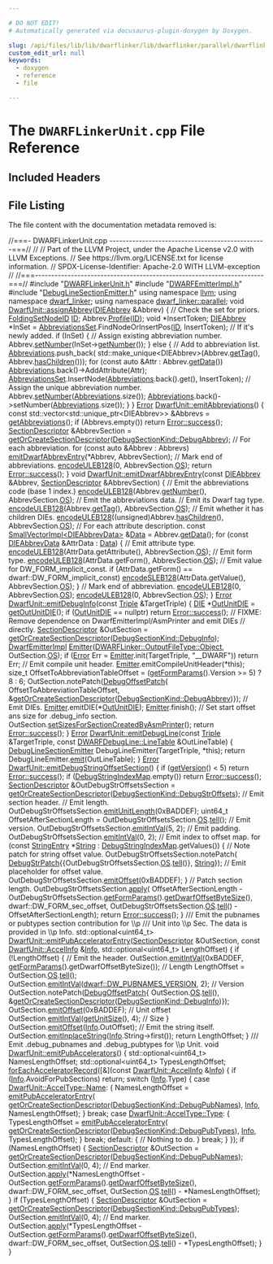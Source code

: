 ```yaml
---

# DO NOT EDIT!
# Automatically generated via docusaurus-plugin-doxygen by Doxygen.

slug: /api/files/lib/lib/dwarflinker/lib/dwarflinker/parallel/dwarflinkerunit-cpp
custom_edit_url: null
keywords:
  - doxygen
  - reference
  - file

---
```





# The `DWARFLinkerUnit.cpp` File Reference

<DoxygenPage pluginConfig={pluginConfig}>



## Included Headers

<IncludesList>
<IncludesListItem
  filePath="DWARFLinkerUnit.h"
  permalink="/docs/api/files/lib/lib/dwarflinker/lib/dwarflinker/parallel/dwarflinkerunit-h"
  isLocal="true" />
<IncludesListItem
  filePath="DWARFEmitterImpl.h"
  permalink="/docs/api/files/lib/lib/dwarflinker/lib/dwarflinker/parallel/dwarfemitterimpl-h"
  isLocal="true" />
<IncludesListItem
  filePath="DebugLineSectionEmitter.h"
  permalink="/docs/api/files/lib/lib/dwarflinker/lib/dwarflinker/parallel/debuglinesectionemitter-h"
  isLocal="true" />
</IncludesList>


## File Listing

The file content with the documentation metadata removed is:

<ProgramListing>

<Link id="l00001" /><CodeLine lineNumber="1"><span class="doxyHighlightComment">//===- DWARFLinkerUnit.cpp ------------------------------------------------===//</span></CodeLine>
<Link id="l00002" /><CodeLine lineNumber="2"><span class="doxyHighlightComment">//</span></CodeLine>
<Link id="l00003" /><CodeLine lineNumber="3"><span class="doxyHighlightComment">// Part of the LLVM Project, under the Apache License v2.0 with LLVM Exceptions.</span></CodeLine>
<Link id="l00004" /><CodeLine lineNumber="4"><span class="doxyHighlightComment">// See https://llvm.org/LICENSE.txt for license information.</span></CodeLine>
<Link id="l00005" /><CodeLine lineNumber="5"><span class="doxyHighlightComment">// SPDX-License-Identifier: Apache-2.0 WITH LLVM-exception</span></CodeLine>
<Link id="l00006" /><CodeLine lineNumber="6"><span class="doxyHighlightComment">//</span></CodeLine>
<Link id="l00007" /><CodeLine lineNumber="7"><span class="doxyHighlightComment">//===----------------------------------------------------------------------===//</span></CodeLine>
<Link id="l00008" /><CodeLine lineNumber="8"></CodeLine>
<Link id="l00009" /><CodeLine lineNumber="9"><span class="doxyHighlightPreprocessor">#include &quot;<a href="/docs/api/files/lib/lib/dwarflinker/lib/dwarflinker/parallel/dwarflinkerunit-h">DWARFLinkerUnit.h</a>&quot;</span></CodeLine>
<Link id="l00010" /><CodeLine lineNumber="10"><span class="doxyHighlightPreprocessor">#include &quot;<a href="/docs/api/files/lib/lib/dwarflinker/lib/dwarflinker/parallel/dwarfemitterimpl-h">DWARFEmitterImpl.h</a>&quot;</span></CodeLine>
<Link id="l00011" /><CodeLine lineNumber="11"><span class="doxyHighlightPreprocessor">#include &quot;<a href="/docs/api/files/lib/lib/dwarflinker/lib/dwarflinker/parallel/debuglinesectionemitter-h">DebugLineSectionEmitter.h</a>&quot;</span></CodeLine>
<Link id="l00012" /><CodeLine lineNumber="12"></CodeLine>
<Link id="l00013" /><CodeLine lineNumber="13"><span class="doxyHighlightKeyword">using namespace </span><span class="doxyHighlight"><a href="/docs/api/namespaces/llvm">llvm</a>;</span></CodeLine>
<Link id="l00014" /><CodeLine lineNumber="14"><span class="doxyHighlightKeyword">using namespace </span><span class="doxyHighlight"><a href="/docs/api/namespaces/llvm/dwarf-linker">dwarf&#95;linker</a>;</span></CodeLine>
<Link id="l00015" /><CodeLine lineNumber="15"><span class="doxyHighlightKeyword">using namespace </span><span class="doxyHighlight"><a href="/docs/api/namespaces/llvm/dwarf-linker/parallel">dwarf&#95;linker::parallel</a>;</span></CodeLine>
<Link id="l00016" /><CodeLine lineNumber="16"></CodeLine>
<Link id="l00017" /><CodeLine lineNumber="17" lineLink="/docs/api/classes/llvm/dwarf-linker/parallel/dwarfunit/#a6c259a02c5568d23015e29643620acb3"><span class="doxyHighlightKeywordType">void</span><span class="doxyHighlight"> <a href="/docs/api/classes/llvm/dwarf-linker/parallel/dwarfunit/#a6c259a02c5568d23015e29643620acb3">DwarfUnit::assignAbbrev</a>(<a href="/docs/api/classes/llvm/dieabbrev">DIEAbbrev</a> &amp;Abbrev) &#123;</span></CodeLine>
<Link id="l00018" /><CodeLine lineNumber="18"><span class="doxyHighlight">  </span><span class="doxyHighlightComment">// Check the set for priors.</span></CodeLine>
<Link id="l00019" /><CodeLine lineNumber="19"><span class="doxyHighlight">  <a href="/docs/api/classes/llvm/foldingsetnodeid">FoldingSetNodeID</a> <a href="/docs/api/classes/llvm/dwarf-linker/parallel/dwarfunit/#ab4bc76d8c13939bdfdaf0b96aa1d4f82">ID</a>;</span></CodeLine>
<Link id="l00020" /><CodeLine lineNumber="20"><span class="doxyHighlight">  Abbrev.<a href="/docs/api/classes/llvm/dieabbrev/#af069b02ba0f553e53d79932413de7375">Profile</a>(<a href="/docs/api/classes/llvm/dwarf-linker/parallel/dwarfunit/#ab4bc76d8c13939bdfdaf0b96aa1d4f82">ID</a>);</span></CodeLine>
<Link id="l00021" /><CodeLine lineNumber="21"><span class="doxyHighlight">  </span><span class="doxyHighlightKeywordType">void</span><span class="doxyHighlight"> &#42;InsertToken;</span></CodeLine>
<Link id="l00022" /><CodeLine lineNumber="22"></CodeLine>
<Link id="l00023" /><CodeLine lineNumber="23"><span class="doxyHighlight">  <a href="/docs/api/classes/llvm/dieabbrev">DIEAbbrev</a> &#42;InSet = <a href="/docs/api/classes/llvm/dwarf-linker/parallel/dwarfunit/#aed631a14c4d5d968368454041e3d9413">AbbreviationsSet</a>.FindNodeOrInsertPos(<a href="/docs/api/classes/llvm/dwarf-linker/parallel/dwarfunit/#ab4bc76d8c13939bdfdaf0b96aa1d4f82">ID</a>, InsertToken);</span></CodeLine>
<Link id="l00024" /><CodeLine lineNumber="24"><span class="doxyHighlight">  </span><span class="doxyHighlightComment">// If it&#39;s newly added.</span></CodeLine>
<Link id="l00025" /><CodeLine lineNumber="25"><span class="doxyHighlight">  </span><span class="doxyHighlightKeywordFlow">if</span><span class="doxyHighlight"> (InSet) &#123;</span></CodeLine>
<Link id="l00026" /><CodeLine lineNumber="26"><span class="doxyHighlight">    </span><span class="doxyHighlightComment">// Assign existing abbreviation number.</span></CodeLine>
<Link id="l00027" /><CodeLine lineNumber="27"><span class="doxyHighlight">    Abbrev.<a href="/docs/api/classes/llvm/dieabbrev/#ac8ed225191cf81190ec6ffd5325594b5">setNumber</a>(InSet-&gt;<a href="/docs/api/classes/llvm/dieabbrev/#a2618aa0a10d4d37dfa2ac6b501f3d5a6">getNumber</a>());</span></CodeLine>
<Link id="l00028" /><CodeLine lineNumber="28"><span class="doxyHighlight">  &#125; </span><span class="doxyHighlightKeywordFlow">else</span><span class="doxyHighlight"> &#123;</span></CodeLine>
<Link id="l00029" /><CodeLine lineNumber="29"><span class="doxyHighlight">    </span><span class="doxyHighlightComment">// Add to abbreviation list.</span></CodeLine>
<Link id="l00030" /><CodeLine lineNumber="30"><span class="doxyHighlight">    <a href="/docs/api/classes/llvm/dwarf-linker/parallel/dwarfunit/#a4d32c9fbda345136f12dfba14237d2fc">Abbreviations</a>.push&#95;back(</span></CodeLine>
<Link id="l00031" /><CodeLine lineNumber="31"><span class="doxyHighlight">        std::make&#95;unique&lt;DIEAbbrev&gt;(Abbrev.<a href="/docs/api/classes/llvm/dieabbrev/#ac848b9d4f06bdebb6afcb5a2d98a4099">getTag</a>(), Abbrev.<a href="/docs/api/classes/llvm/dieabbrev/#af44687d5face91653e5e63e9343b8d7b">hasChildren</a>()));</span></CodeLine>
<Link id="l00032" /><CodeLine lineNumber="32"><span class="doxyHighlight">    </span><span class="doxyHighlightKeywordFlow">for</span><span class="doxyHighlight"> (</span><span class="doxyHighlightKeyword">const</span><span class="doxyHighlight"> </span><span class="doxyHighlightKeyword">auto</span><span class="doxyHighlight"> &amp;Attr : Abbrev.<a href="/docs/api/classes/llvm/dieabbrev/#a980e1da01a830de10ab45bbd1c1c4d1c">getData</a>())</span></CodeLine>
<Link id="l00033" /><CodeLine lineNumber="33"><span class="doxyHighlight">      <a href="/docs/api/classes/llvm/dwarf-linker/parallel/dwarfunit/#a4d32c9fbda345136f12dfba14237d2fc">Abbreviations</a>.back()-&gt;AddAttribute(Attr);</span></CodeLine>
<Link id="l00034" /><CodeLine lineNumber="34"><span class="doxyHighlight">    <a href="/docs/api/classes/llvm/dwarf-linker/parallel/dwarfunit/#aed631a14c4d5d968368454041e3d9413">AbbreviationsSet</a>.InsertNode(<a href="/docs/api/classes/llvm/dwarf-linker/parallel/dwarfunit/#a4d32c9fbda345136f12dfba14237d2fc">Abbreviations</a>.back().get(), InsertToken);</span></CodeLine>
<Link id="l00035" /><CodeLine lineNumber="35"><span class="doxyHighlight">    </span><span class="doxyHighlightComment">// Assign the unique abbreviation number.</span></CodeLine>
<Link id="l00036" /><CodeLine lineNumber="36"><span class="doxyHighlight">    Abbrev.<a href="/docs/api/classes/llvm/dieabbrev/#ac8ed225191cf81190ec6ffd5325594b5">setNumber</a>(<a href="/docs/api/classes/llvm/dwarf-linker/parallel/dwarfunit/#a4d32c9fbda345136f12dfba14237d2fc">Abbreviations</a>.size());</span></CodeLine>
<Link id="l00037" /><CodeLine lineNumber="37"><span class="doxyHighlight">    <a href="/docs/api/classes/llvm/dwarf-linker/parallel/dwarfunit/#a4d32c9fbda345136f12dfba14237d2fc">Abbreviations</a>.back()-&gt;setNumber(<a href="/docs/api/classes/llvm/dwarf-linker/parallel/dwarfunit/#a4d32c9fbda345136f12dfba14237d2fc">Abbreviations</a>.size());</span></CodeLine>
<Link id="l00038" /><CodeLine lineNumber="38"><span class="doxyHighlight">  &#125;</span></CodeLine>
<Link id="l00039" /><CodeLine lineNumber="39"><span class="doxyHighlight">&#125;</span></CodeLine>
<Link id="l00040" /><CodeLine lineNumber="40"></CodeLine>
<Link id="l00041" /><CodeLine lineNumber="41" lineLink="/docs/api/groups/methods/#ga9b4dbcbc740191455c092e2edd8afa51"><span class="doxyHighlight"><a href="/docs/api/classes/llvm/error">Error</a> <a href="/docs/api/groups/methods/#ga9b4dbcbc740191455c092e2edd8afa51">DwarfUnit::emitAbbreviations</a>() &#123;</span></CodeLine>
<Link id="l00042" /><CodeLine lineNumber="42"><span class="doxyHighlight">  </span><span class="doxyHighlightKeyword">const</span><span class="doxyHighlight"> std::vector&lt;std::unique&#95;ptr&lt;DIEAbbrev&gt;&gt; &amp;Abbrevs = <a href="/docs/api/classes/llvm/dwarf-linker/parallel/dwarfunit/#aebc2b7745b60e26a867ba76b835c1a95">getAbbreviations</a>();</span></CodeLine>
<Link id="l00043" /><CodeLine lineNumber="43"><span class="doxyHighlight">  </span><span class="doxyHighlightKeywordFlow">if</span><span class="doxyHighlight"> (Abbrevs.empty())</span></CodeLine>
<Link id="l00044" /><CodeLine lineNumber="44"><span class="doxyHighlight">    </span><span class="doxyHighlightKeywordFlow">return</span><span class="doxyHighlight"> <a href="/docs/api/classes/llvm/error/#a4dfd0813c3d0e0a30439b5a3e9196b59">Error::success</a>();</span></CodeLine>
<Link id="l00045" /><CodeLine lineNumber="45"></CodeLine>
<Link id="l00046" /><CodeLine lineNumber="46"><span class="doxyHighlight">  <a href="/docs/api/structs/llvm/dwarf-linker/parallel/sectiondescriptor">SectionDescriptor</a> &amp;AbbrevSection =</span></CodeLine>
<Link id="l00047" /><CodeLine lineNumber="47"><span class="doxyHighlight">      <a href="/docs/api/classes/llvm/dwarf-linker/parallel/outputsections/#ab6597212694001f13f816944c69bb0b2">getOrCreateSectionDescriptor</a>(<a href="/docs/api/namespaces/llvm/dwarf-linker/#a463a58e257d5f6fb2c39eb9a2474fc24a67fcda65761299e9cc1cf923fe1bc751">DebugSectionKind::DebugAbbrev</a>);</span></CodeLine>
<Link id="l00048" /><CodeLine lineNumber="48"></CodeLine>
<Link id="l00049" /><CodeLine lineNumber="49"><span class="doxyHighlight">  </span><span class="doxyHighlightComment">// For each abbreviation.</span></CodeLine>
<Link id="l00050" /><CodeLine lineNumber="50"><span class="doxyHighlight">  </span><span class="doxyHighlightKeywordFlow">for</span><span class="doxyHighlight"> (</span><span class="doxyHighlightKeyword">const</span><span class="doxyHighlight"> </span><span class="doxyHighlightKeyword">auto</span><span class="doxyHighlight"> &amp;Abbrev : Abbrevs)</span></CodeLine>
<Link id="l00051" /><CodeLine lineNumber="51"><span class="doxyHighlight">    <a href="/docs/api/classes/llvm/dwarf-linker/parallel/dwarfunit/#aec20444d01151e8ad774f0d1354067c3">emitDwarfAbbrevEntry</a>(&#42;Abbrev, AbbrevSection);</span></CodeLine>
<Link id="l00052" /><CodeLine lineNumber="52"></CodeLine>
<Link id="l00053" /><CodeLine lineNumber="53"><span class="doxyHighlight">  </span><span class="doxyHighlightComment">// Mark end of abbreviations.</span></CodeLine>
<Link id="l00054" /><CodeLine lineNumber="54"><span class="doxyHighlight">  <a href="/docs/api/namespaces/llvm/#ad0f8c0e82cde3bb0849fc59e3510f05a">encodeULEB128</a>(0, AbbrevSection.<a href="/docs/api/structs/llvm/dwarf-linker/parallel/sectiondescriptor/#a01de9af3f8e9b5ca39f42089c9a0e8ce">OS</a>);</span></CodeLine>
<Link id="l00055" /><CodeLine lineNumber="55"></CodeLine>
<Link id="l00056" /><CodeLine lineNumber="56"><span class="doxyHighlight">  </span><span class="doxyHighlightKeywordFlow">return</span><span class="doxyHighlight"> <a href="/docs/api/classes/llvm/error/#a4dfd0813c3d0e0a30439b5a3e9196b59">Error::success</a>();</span></CodeLine>
<Link id="l00057" /><CodeLine lineNumber="57"><span class="doxyHighlight">&#125;</span></CodeLine>
<Link id="l00058" /><CodeLine lineNumber="58"></CodeLine>
<Link id="l00059" /><CodeLine lineNumber="59" lineLink="/docs/api/classes/llvm/dwarf-linker/parallel/dwarfunit/#aec20444d01151e8ad774f0d1354067c3"><span class="doxyHighlightKeywordType">void</span><span class="doxyHighlight"> <a href="/docs/api/classes/llvm/dwarf-linker/parallel/dwarfunit/#aec20444d01151e8ad774f0d1354067c3">DwarfUnit::emitDwarfAbbrevEntry</a>(</span><span class="doxyHighlightKeyword">const</span><span class="doxyHighlight"> <a href="/docs/api/classes/llvm/dieabbrev">DIEAbbrev</a> &amp;Abbrev,</span></CodeLine>
<Link id="l00060" /><CodeLine lineNumber="60"><span class="doxyHighlight">                                     <a href="/docs/api/structs/llvm/dwarf-linker/parallel/sectiondescriptor">SectionDescriptor</a> &amp;AbbrevSection) &#123;</span></CodeLine>
<Link id="l00061" /><CodeLine lineNumber="61"><span class="doxyHighlight">  </span><span class="doxyHighlightComment">// Emit the abbreviations code (base 1 index.)</span></CodeLine>
<Link id="l00062" /><CodeLine lineNumber="62"><span class="doxyHighlight">  <a href="/docs/api/namespaces/llvm/#ad0f8c0e82cde3bb0849fc59e3510f05a">encodeULEB128</a>(Abbrev.<a href="/docs/api/classes/llvm/dieabbrev/#a2618aa0a10d4d37dfa2ac6b501f3d5a6">getNumber</a>(), AbbrevSection.<a href="/docs/api/structs/llvm/dwarf-linker/parallel/sectiondescriptor/#a01de9af3f8e9b5ca39f42089c9a0e8ce">OS</a>);</span></CodeLine>
<Link id="l00063" /><CodeLine lineNumber="63"></CodeLine>
<Link id="l00064" /><CodeLine lineNumber="64"><span class="doxyHighlight">  </span><span class="doxyHighlightComment">// Emit the abbreviations data.</span></CodeLine>
<Link id="l00065" /><CodeLine lineNumber="65"><span class="doxyHighlight">  </span><span class="doxyHighlightComment">// Emit its Dwarf tag type.</span></CodeLine>
<Link id="l00066" /><CodeLine lineNumber="66"><span class="doxyHighlight">  <a href="/docs/api/namespaces/llvm/#ad0f8c0e82cde3bb0849fc59e3510f05a">encodeULEB128</a>(Abbrev.<a href="/docs/api/classes/llvm/dieabbrev/#ac848b9d4f06bdebb6afcb5a2d98a4099">getTag</a>(), AbbrevSection.<a href="/docs/api/structs/llvm/dwarf-linker/parallel/sectiondescriptor/#a01de9af3f8e9b5ca39f42089c9a0e8ce">OS</a>);</span></CodeLine>
<Link id="l00067" /><CodeLine lineNumber="67"></CodeLine>
<Link id="l00068" /><CodeLine lineNumber="68"><span class="doxyHighlight">  </span><span class="doxyHighlightComment">// Emit whether it has children DIEs.</span></CodeLine>
<Link id="l00069" /><CodeLine lineNumber="69"><span class="doxyHighlight">  <a href="/docs/api/namespaces/llvm/#ad0f8c0e82cde3bb0849fc59e3510f05a">encodeULEB128</a>((</span><span class="doxyHighlightKeywordType">unsigned</span><span class="doxyHighlight">)Abbrev.<a href="/docs/api/classes/llvm/dieabbrev/#af44687d5face91653e5e63e9343b8d7b">hasChildren</a>(), AbbrevSection.<a href="/docs/api/structs/llvm/dwarf-linker/parallel/sectiondescriptor/#a01de9af3f8e9b5ca39f42089c9a0e8ce">OS</a>);</span></CodeLine>
<Link id="l00070" /><CodeLine lineNumber="70"></CodeLine>
<Link id="l00071" /><CodeLine lineNumber="71"><span class="doxyHighlight">  </span><span class="doxyHighlightComment">// For each attribute description.</span></CodeLine>
<Link id="l00072" /><CodeLine lineNumber="72"><span class="doxyHighlight">  </span><span class="doxyHighlightKeyword">const</span><span class="doxyHighlight"> <a href="/docs/api/classes/llvm/smallvectorimpl">SmallVectorImpl&lt;DIEAbbrevData&gt;</a> &amp;<a href="/docs/api/namespaces/llvm/#aa20539e89704d20b98b97e9c3feac934">Data</a> = Abbrev.<a href="/docs/api/classes/llvm/dieabbrev/#a980e1da01a830de10ab45bbd1c1c4d1c">getData</a>();</span></CodeLine>
<Link id="l00073" /><CodeLine lineNumber="73"><span class="doxyHighlight">  </span><span class="doxyHighlightKeywordFlow">for</span><span class="doxyHighlight"> (</span><span class="doxyHighlightKeyword">const</span><span class="doxyHighlight"> <a href="/docs/api/classes/llvm/dieabbrevdata">DIEAbbrevData</a> &amp;AttrData : <a href="/docs/api/namespaces/llvm/#aa20539e89704d20b98b97e9c3feac934">Data</a>) &#123;</span></CodeLine>
<Link id="l00074" /><CodeLine lineNumber="74"><span class="doxyHighlight">    </span><span class="doxyHighlightComment">// Emit attribute type.</span></CodeLine>
<Link id="l00075" /><CodeLine lineNumber="75"><span class="doxyHighlight">    <a href="/docs/api/namespaces/llvm/#ad0f8c0e82cde3bb0849fc59e3510f05a">encodeULEB128</a>(AttrData.getAttribute(), AbbrevSection.<a href="/docs/api/structs/llvm/dwarf-linker/parallel/sectiondescriptor/#a01de9af3f8e9b5ca39f42089c9a0e8ce">OS</a>);</span></CodeLine>
<Link id="l00076" /><CodeLine lineNumber="76"></CodeLine>
<Link id="l00077" /><CodeLine lineNumber="77"><span class="doxyHighlight">    </span><span class="doxyHighlightComment">// Emit form type.</span></CodeLine>
<Link id="l00078" /><CodeLine lineNumber="78"><span class="doxyHighlight">    <a href="/docs/api/namespaces/llvm/#ad0f8c0e82cde3bb0849fc59e3510f05a">encodeULEB128</a>(AttrData.getForm(), AbbrevSection.<a href="/docs/api/structs/llvm/dwarf-linker/parallel/sectiondescriptor/#a01de9af3f8e9b5ca39f42089c9a0e8ce">OS</a>);</span></CodeLine>
<Link id="l00079" /><CodeLine lineNumber="79"></CodeLine>
<Link id="l00080" /><CodeLine lineNumber="80"><span class="doxyHighlight">    </span><span class="doxyHighlightComment">// Emit value for DW&#95;FORM&#95;implicit&#95;const.</span></CodeLine>
<Link id="l00081" /><CodeLine lineNumber="81"><span class="doxyHighlight">    </span><span class="doxyHighlightKeywordFlow">if</span><span class="doxyHighlight"> (AttrData.getForm() == dwarf::DW&#95;FORM&#95;implicit&#95;const)</span></CodeLine>
<Link id="l00082" /><CodeLine lineNumber="82"><span class="doxyHighlight">      <a href="/docs/api/namespaces/llvm/#ac21006e81ffbbc79e8e51e44f7878053">encodeSLEB128</a>(AttrData.getValue(), AbbrevSection.<a href="/docs/api/structs/llvm/dwarf-linker/parallel/sectiondescriptor/#a01de9af3f8e9b5ca39f42089c9a0e8ce">OS</a>);</span></CodeLine>
<Link id="l00083" /><CodeLine lineNumber="83"><span class="doxyHighlight">  &#125;</span></CodeLine>
<Link id="l00084" /><CodeLine lineNumber="84"></CodeLine>
<Link id="l00085" /><CodeLine lineNumber="85"><span class="doxyHighlight">  </span><span class="doxyHighlightComment">// Mark end of abbreviation.</span></CodeLine>
<Link id="l00086" /><CodeLine lineNumber="86"><span class="doxyHighlight">  <a href="/docs/api/namespaces/llvm/#ad0f8c0e82cde3bb0849fc59e3510f05a">encodeULEB128</a>(0, AbbrevSection.<a href="/docs/api/structs/llvm/dwarf-linker/parallel/sectiondescriptor/#a01de9af3f8e9b5ca39f42089c9a0e8ce">OS</a>);</span></CodeLine>
<Link id="l00087" /><CodeLine lineNumber="87"><span class="doxyHighlight">  <a href="/docs/api/namespaces/llvm/#ad0f8c0e82cde3bb0849fc59e3510f05a">encodeULEB128</a>(0, AbbrevSection.<a href="/docs/api/structs/llvm/dwarf-linker/parallel/sectiondescriptor/#a01de9af3f8e9b5ca39f42089c9a0e8ce">OS</a>);</span></CodeLine>
<Link id="l00088" /><CodeLine lineNumber="88"><span class="doxyHighlight">&#125;</span></CodeLine>
<Link id="l00089" /><CodeLine lineNumber="89"></CodeLine>
<Link id="l00090" /><CodeLine lineNumber="90" lineLink="/docs/api/groups/methods/#ga4353067d272bae6ec1a934e5ea39f924"><span class="doxyHighlight"><a href="/docs/api/classes/llvm/error">Error</a> <a href="/docs/api/groups/methods/#ga4353067d272bae6ec1a934e5ea39f924">DwarfUnit::emitDebugInfo</a>(</span><span class="doxyHighlightKeyword">const</span><span class="doxyHighlight"> <a href="/docs/api/classes/llvm/triple">Triple</a> &amp;TargetTriple) &#123;</span></CodeLine>
<Link id="l00091" /><CodeLine lineNumber="91"><span class="doxyHighlight">  <a href="/docs/api/classes/llvm/die">DIE</a> &#42;<a href="/docs/api/classes/llvm/dwarf-linker/parallel/dwarfunit/#a5a523c53d66f904a426d8b60e192fb72">OutUnitDIE</a> = <a href="/docs/api/classes/llvm/dwarf-linker/parallel/dwarfunit/#afbcc691dc3aee7912fd0e6f49fb1bb8a">getOutUnitDIE</a>();</span></CodeLine>
<Link id="l00092" /><CodeLine lineNumber="92"><span class="doxyHighlight">  </span><span class="doxyHighlightKeywordFlow">if</span><span class="doxyHighlight"> (<a href="/docs/api/classes/llvm/dwarf-linker/parallel/dwarfunit/#a5a523c53d66f904a426d8b60e192fb72">OutUnitDIE</a> == </span><span class="doxyHighlightKeyword">nullptr</span><span class="doxyHighlight">)</span></CodeLine>
<Link id="l00093" /><CodeLine lineNumber="93"><span class="doxyHighlight">    </span><span class="doxyHighlightKeywordFlow">return</span><span class="doxyHighlight"> <a href="/docs/api/classes/llvm/error/#a4dfd0813c3d0e0a30439b5a3e9196b59">Error::success</a>();</span></CodeLine>
<Link id="l00094" /><CodeLine lineNumber="94"></CodeLine>
<Link id="l00095" /><CodeLine lineNumber="95"><span class="doxyHighlight">  </span><span class="doxyHighlightComment">// FIXME: Remove dependence on DwarfEmitterImpl/AsmPrinter and emit DIEs</span></CodeLine>
<Link id="l00096" /><CodeLine lineNumber="96"><span class="doxyHighlight">  </span><span class="doxyHighlightComment">// directly.</span></CodeLine>
<Link id="l00097" /><CodeLine lineNumber="97"></CodeLine>
<Link id="l00098" /><CodeLine lineNumber="98"><span class="doxyHighlight">  <a href="/docs/api/structs/llvm/dwarf-linker/parallel/sectiondescriptor">SectionDescriptor</a> &amp;OutSection =</span></CodeLine>
<Link id="l00099" /><CodeLine lineNumber="99"><span class="doxyHighlight">      <a href="/docs/api/classes/llvm/dwarf-linker/parallel/outputsections/#ab6597212694001f13f816944c69bb0b2">getOrCreateSectionDescriptor</a>(<a href="/docs/api/namespaces/llvm/dwarf-linker/#a463a58e257d5f6fb2c39eb9a2474fc24af6f6931771db95a6bffec131b856bd50">DebugSectionKind::DebugInfo</a>);</span></CodeLine>
<Link id="l00100" /><CodeLine lineNumber="100"><span class="doxyHighlight">  <a href="/docs/api/classes/llvm/dwarf-linker/parallel/dwarfemitterimpl">DwarfEmitterImpl</a> <a href="/docs/api/files/lib/lib/target/lib/target/directx/dxcontainerglobals-cpp/#a4e37c99d7f846fd82966c68def83c4fc">Emitter</a>(<a href="/docs/api/classes/llvm/dwarf-linker/dwarflinkerbase/#aba62c3e12b7c341d64f21e98325f4082a497031794414a552435f90151ac3b54b">DWARFLinker::OutputFileType::Object</a>, OutSection.<a href="/docs/api/structs/llvm/dwarf-linker/parallel/sectiondescriptor/#a01de9af3f8e9b5ca39f42089c9a0e8ce">OS</a>);</span></CodeLine>
<Link id="l00101" /><CodeLine lineNumber="101"><span class="doxyHighlight">  </span><span class="doxyHighlightKeywordFlow">if</span><span class="doxyHighlight"> (<a href="/docs/api/classes/llvm/error">Error</a> Err = <a href="/docs/api/files/lib/lib/target/lib/target/directx/dxcontainerglobals-cpp/#a4e37c99d7f846fd82966c68def83c4fc">Emitter</a>.init(TargetTriple, </span><span class="doxyHighlightStringLiteral">&quot;&#95;&#95;DWARF&quot;</span><span class="doxyHighlight">))</span></CodeLine>
<Link id="l00102" /><CodeLine lineNumber="102"><span class="doxyHighlight">    </span><span class="doxyHighlightKeywordFlow">return</span><span class="doxyHighlight"> Err;</span></CodeLine>
<Link id="l00103" /><CodeLine lineNumber="103"></CodeLine>
<Link id="l00104" /><CodeLine lineNumber="104"><span class="doxyHighlight">  </span><span class="doxyHighlightComment">// Emit compile unit header.</span></CodeLine>
<Link id="l00105" /><CodeLine lineNumber="105"><span class="doxyHighlight">  <a href="/docs/api/files/lib/lib/target/lib/target/directx/dxcontainerglobals-cpp/#a4e37c99d7f846fd82966c68def83c4fc">Emitter</a>.emitCompileUnitHeader(&#42;</span><span class="doxyHighlightKeyword">this</span><span class="doxyHighlight">);</span></CodeLine>
<Link id="l00106" /><CodeLine lineNumber="106"><span class="doxyHighlight">  </span><span class="doxyHighlightKeywordType">size&#95;t</span><span class="doxyHighlight"> OffsetToAbbreviationTableOffset =</span></CodeLine>
<Link id="l00107" /><CodeLine lineNumber="107"><span class="doxyHighlight">      (<a href="/docs/api/classes/llvm/dwarf-linker/parallel/outputsections/#a33ecefa9aec7bce5d08e92138ae1be08">getFormParams</a>().Version &gt;= 5) ? 8 : 6;</span></CodeLine>
<Link id="l00108" /><CodeLine lineNumber="108"><span class="doxyHighlight">  OutSection.notePatch(<a href="/docs/api/structs/llvm/dwarf-linker/parallel/debugoffsetpatch">DebugOffsetPatch</a>&#123;</span></CodeLine>
<Link id="l00109" /><CodeLine lineNumber="109"><span class="doxyHighlight">      OffsetToAbbreviationTableOffset,</span></CodeLine>
<Link id="l00110" /><CodeLine lineNumber="110"><span class="doxyHighlight">      &amp;<a href="/docs/api/classes/llvm/dwarf-linker/parallel/outputsections/#ab6597212694001f13f816944c69bb0b2">getOrCreateSectionDescriptor</a>(<a href="/docs/api/namespaces/llvm/dwarf-linker/#a463a58e257d5f6fb2c39eb9a2474fc24a67fcda65761299e9cc1cf923fe1bc751">DebugSectionKind::DebugAbbrev</a>)&#125;);</span></CodeLine>
<Link id="l00111" /><CodeLine lineNumber="111"></CodeLine>
<Link id="l00112" /><CodeLine lineNumber="112"><span class="doxyHighlight">  </span><span class="doxyHighlightComment">// Emit DIEs.</span></CodeLine>
<Link id="l00113" /><CodeLine lineNumber="113"><span class="doxyHighlight">  <a href="/docs/api/files/lib/lib/target/lib/target/directx/dxcontainerglobals-cpp/#a4e37c99d7f846fd82966c68def83c4fc">Emitter</a>.emitDIE(&#42;<a href="/docs/api/classes/llvm/dwarf-linker/parallel/dwarfunit/#a5a523c53d66f904a426d8b60e192fb72">OutUnitDIE</a>);</span></CodeLine>
<Link id="l00114" /><CodeLine lineNumber="114"><span class="doxyHighlight">  <a href="/docs/api/files/lib/lib/target/lib/target/directx/dxcontainerglobals-cpp/#a4e37c99d7f846fd82966c68def83c4fc">Emitter</a>.finish();</span></CodeLine>
<Link id="l00115" /><CodeLine lineNumber="115"></CodeLine>
<Link id="l00116" /><CodeLine lineNumber="116"><span class="doxyHighlight">  </span><span class="doxyHighlightComment">// Set start offset ans size for .debug&#95;info section.</span></CodeLine>
<Link id="l00117" /><CodeLine lineNumber="117"><span class="doxyHighlight">  OutSection.<a href="/docs/api/structs/llvm/dwarf-linker/parallel/sectiondescriptor/#a0756e89d8eafc4bc2503dd3976765f61">setSizesForSectionCreatedByAsmPrinter</a>();</span></CodeLine>
<Link id="l00118" /><CodeLine lineNumber="118"><span class="doxyHighlight">  </span><span class="doxyHighlightKeywordFlow">return</span><span class="doxyHighlight"> <a href="/docs/api/classes/llvm/error/#a4dfd0813c3d0e0a30439b5a3e9196b59">Error::success</a>();</span></CodeLine>
<Link id="l00119" /><CodeLine lineNumber="119"><span class="doxyHighlight">&#125;</span></CodeLine>
<Link id="l00120" /><CodeLine lineNumber="120"></CodeLine>
<Link id="l00121" /><CodeLine lineNumber="121" lineLink="/docs/api/groups/methods/#gaf5ad0e93c4f3b97d0e8d192675945746"><span class="doxyHighlight"><a href="/docs/api/classes/llvm/error">Error</a> <a href="/docs/api/groups/methods/#gaf5ad0e93c4f3b97d0e8d192675945746">DwarfUnit::emitDebugLine</a>(</span><span class="doxyHighlightKeyword">const</span><span class="doxyHighlight"> <a href="/docs/api/classes/llvm/triple">Triple</a> &amp;TargetTriple,</span></CodeLine>
<Link id="l00122" /><CodeLine lineNumber="122"><span class="doxyHighlight">                               </span><span class="doxyHighlightKeyword">const</span><span class="doxyHighlight"> <a href="/docs/api/structs/llvm/dwarfdebugline/linetable">DWARFDebugLine::LineTable</a> &amp;OutLineTable) &#123;</span></CodeLine>
<Link id="l00123" /><CodeLine lineNumber="123"><span class="doxyHighlight">  <a href="/docs/api/classes/llvm/dwarf-linker/parallel/debuglinesectionemitter">DebugLineSectionEmitter</a> DebugLineEmitter(TargetTriple, &#42;</span><span class="doxyHighlightKeyword">this</span><span class="doxyHighlight">);</span></CodeLine>
<Link id="l00124" /><CodeLine lineNumber="124"></CodeLine>
<Link id="l00125" /><CodeLine lineNumber="125"><span class="doxyHighlight">  </span><span class="doxyHighlightKeywordFlow">return</span><span class="doxyHighlight"> DebugLineEmitter.<a href="/docs/api/classes/llvm/dwarf-linker/parallel/debuglinesectionemitter/#a81feed7a90b5abc9e58b574e7da2a360">emit</a>(OutLineTable);</span></CodeLine>
<Link id="l00126" /><CodeLine lineNumber="126"><span class="doxyHighlight">&#125;</span></CodeLine>
<Link id="l00127" /><CodeLine lineNumber="127"></CodeLine>
<Link id="l00128" /><CodeLine lineNumber="128" lineLink="/docs/api/groups/methods/#ga579ac60d76c4a3b6ca084238591d4437"><span class="doxyHighlight"><a href="/docs/api/classes/llvm/error">Error</a> <a href="/docs/api/groups/methods/#ga579ac60d76c4a3b6ca084238591d4437">DwarfUnit::emitDebugStringOffsetSection</a>() &#123;</span></CodeLine>
<Link id="l00129" /><CodeLine lineNumber="129"><span class="doxyHighlight">  </span><span class="doxyHighlightKeywordFlow">if</span><span class="doxyHighlight"> (<a href="/docs/api/classes/llvm/dwarf-linker/parallel/outputsections/#a72e4600f7a22981307da5b2a2b5acb68">getVersion</a>() &lt; 5)</span></CodeLine>
<Link id="l00130" /><CodeLine lineNumber="130"><span class="doxyHighlight">    </span><span class="doxyHighlightKeywordFlow">return</span><span class="doxyHighlight"> <a href="/docs/api/classes/llvm/error/#a4dfd0813c3d0e0a30439b5a3e9196b59">Error::success</a>();</span></CodeLine>
<Link id="l00131" /><CodeLine lineNumber="131"></CodeLine>
<Link id="l00132" /><CodeLine lineNumber="132"><span class="doxyHighlight">  </span><span class="doxyHighlightKeywordFlow">if</span><span class="doxyHighlight"> (<a href="/docs/api/classes/llvm/dwarf-linker/parallel/dwarfunit/#a98241a1a7e8a7cb3c7fa4e9202a5011b">DebugStringIndexMap</a>.empty())</span></CodeLine>
<Link id="l00133" /><CodeLine lineNumber="133"><span class="doxyHighlight">    </span><span class="doxyHighlightKeywordFlow">return</span><span class="doxyHighlight"> <a href="/docs/api/classes/llvm/error/#a4dfd0813c3d0e0a30439b5a3e9196b59">Error::success</a>();</span></CodeLine>
<Link id="l00134" /><CodeLine lineNumber="134"></CodeLine>
<Link id="l00135" /><CodeLine lineNumber="135"><span class="doxyHighlight">  <a href="/docs/api/structs/llvm/dwarf-linker/parallel/sectiondescriptor">SectionDescriptor</a> &amp;OutDebugStrOffsetsSection =</span></CodeLine>
<Link id="l00136" /><CodeLine lineNumber="136"><span class="doxyHighlight">      <a href="/docs/api/classes/llvm/dwarf-linker/parallel/outputsections/#ab6597212694001f13f816944c69bb0b2">getOrCreateSectionDescriptor</a>(<a href="/docs/api/namespaces/llvm/dwarf-linker/#a463a58e257d5f6fb2c39eb9a2474fc24aff29b8418c7593f015431386cf40b181">DebugSectionKind::DebugStrOffsets</a>);</span></CodeLine>
<Link id="l00137" /><CodeLine lineNumber="137"></CodeLine>
<Link id="l00138" /><CodeLine lineNumber="138"><span class="doxyHighlight">  </span><span class="doxyHighlightComment">// Emit section header.</span></CodeLine>
<Link id="l00139" /><CodeLine lineNumber="139"></CodeLine>
<Link id="l00140" /><CodeLine lineNumber="140"><span class="doxyHighlight">  </span><span class="doxyHighlightComment">//   Emit length.</span></CodeLine>
<Link id="l00141" /><CodeLine lineNumber="141"><span class="doxyHighlight">  OutDebugStrOffsetsSection.<a href="/docs/api/structs/llvm/dwarf-linker/parallel/sectiondescriptor/#a25a7fc71830bebb1aa3eda2441838cd6">emitUnitLength</a>(0xBADDEF);</span></CodeLine>
<Link id="l00142" /><CodeLine lineNumber="142"><span class="doxyHighlight">  uint64&#95;t OffsetAfterSectionLength = OutDebugStrOffsetsSection.<a href="/docs/api/structs/llvm/dwarf-linker/parallel/sectiondescriptor/#a01de9af3f8e9b5ca39f42089c9a0e8ce">OS</a>.<a href="/docs/api/classes/llvm/raw-ostream/#a0f90ad570f71349466844ee9f2d06cd1">tell</a>();</span></CodeLine>
<Link id="l00143" /><CodeLine lineNumber="143"></CodeLine>
<Link id="l00144" /><CodeLine lineNumber="144"><span class="doxyHighlight">  </span><span class="doxyHighlightComment">//   Emit version.</span></CodeLine>
<Link id="l00145" /><CodeLine lineNumber="145"><span class="doxyHighlight">  OutDebugStrOffsetsSection.<a href="/docs/api/structs/llvm/dwarf-linker/parallel/sectiondescriptor/#a4954fa6faa9509d506fcedc034eb02c8">emitIntVal</a>(5, 2);</span></CodeLine>
<Link id="l00146" /><CodeLine lineNumber="146"></CodeLine>
<Link id="l00147" /><CodeLine lineNumber="147"><span class="doxyHighlight">  </span><span class="doxyHighlightComment">//   Emit padding.</span></CodeLine>
<Link id="l00148" /><CodeLine lineNumber="148"><span class="doxyHighlight">  OutDebugStrOffsetsSection.<a href="/docs/api/structs/llvm/dwarf-linker/parallel/sectiondescriptor/#a4954fa6faa9509d506fcedc034eb02c8">emitIntVal</a>(0, 2);</span></CodeLine>
<Link id="l00149" /><CodeLine lineNumber="149"></CodeLine>
<Link id="l00150" /><CodeLine lineNumber="150"><span class="doxyHighlight">  </span><span class="doxyHighlightComment">//   Emit index to offset map.</span></CodeLine>
<Link id="l00151" /><CodeLine lineNumber="151"><span class="doxyHighlight">  </span><span class="doxyHighlightKeywordFlow">for</span><span class="doxyHighlight"> (</span><span class="doxyHighlightKeyword">const</span><span class="doxyHighlight"> <a href="/docs/api/namespaces/llvm/dwarf-linker/#a0b0094f2370abd91cc57b6d5476a599b">StringEntry</a> &#42;<a href="/docs/api/namespaces/llvm/#ac226f3d2b9ca090171a8e0a8cb92c343a27118326006d3829667a400ad23d5d98">String</a> : <a href="/docs/api/classes/llvm/dwarf-linker/parallel/dwarfunit/#a98241a1a7e8a7cb3c7fa4e9202a5011b">DebugStringIndexMap</a>.getValues()) &#123;</span></CodeLine>
<Link id="l00152" /><CodeLine lineNumber="152"><span class="doxyHighlight">    </span><span class="doxyHighlightComment">// Note patch for string offset value.</span></CodeLine>
<Link id="l00153" /><CodeLine lineNumber="153"><span class="doxyHighlight">    OutDebugStrOffsetsSection.notePatch(</span></CodeLine>
<Link id="l00154" /><CodeLine lineNumber="154"><span class="doxyHighlight">        <a href="/docs/api/structs/llvm/dwarf-linker/parallel/debugstrpatch">DebugStrPatch</a>&#123;&#123;OutDebugStrOffsetsSection.<a href="/docs/api/structs/llvm/dwarf-linker/parallel/sectiondescriptor/#a01de9af3f8e9b5ca39f42089c9a0e8ce">OS</a>.<a href="/docs/api/classes/llvm/raw-ostream/#a0f90ad570f71349466844ee9f2d06cd1">tell</a>()&#125;, <a href="/docs/api/namespaces/llvm/#ac226f3d2b9ca090171a8e0a8cb92c343a27118326006d3829667a400ad23d5d98">String</a>&#125;);</span></CodeLine>
<Link id="l00155" /><CodeLine lineNumber="155"></CodeLine>
<Link id="l00156" /><CodeLine lineNumber="156"><span class="doxyHighlight">    </span><span class="doxyHighlightComment">// Emit placeholder for offset value.</span></CodeLine>
<Link id="l00157" /><CodeLine lineNumber="157"><span class="doxyHighlight">    OutDebugStrOffsetsSection.<a href="/docs/api/structs/llvm/dwarf-linker/parallel/sectiondescriptor/#a2b514ad5d75b2375ee443a0338d694e8">emitOffset</a>(0xBADDEF);</span></CodeLine>
<Link id="l00158" /><CodeLine lineNumber="158"><span class="doxyHighlight">  &#125;</span></CodeLine>
<Link id="l00159" /><CodeLine lineNumber="159"></CodeLine>
<Link id="l00160" /><CodeLine lineNumber="160"><span class="doxyHighlight">  </span><span class="doxyHighlightComment">// Patch section length.</span></CodeLine>
<Link id="l00161" /><CodeLine lineNumber="161"><span class="doxyHighlight">  OutDebugStrOffsetsSection.<a href="/docs/api/structs/llvm/dwarf-linker/parallel/sectiondescriptor/#a5e7ab4547b66cde4652390ba796d97a1">apply</a>(</span></CodeLine>
<Link id="l00162" /><CodeLine lineNumber="162"><span class="doxyHighlight">      OffsetAfterSectionLength -</span></CodeLine>
<Link id="l00163" /><CodeLine lineNumber="163"><span class="doxyHighlight">          OutDebugStrOffsetsSection.<a href="/docs/api/structs/llvm/dwarf-linker/parallel/sectiondescriptorbase/#a2c022a96c1e5b992978a5b39a946fd56">getFormParams</a>().<a href="/docs/api/structs/llvm/dwarf/formparams/#a235a5f4eedbfa7b5583ba320309d408f">getDwarfOffsetByteSize</a>(),</span></CodeLine>
<Link id="l00164" /><CodeLine lineNumber="164"><span class="doxyHighlight">      dwarf::DW&#95;FORM&#95;sec&#95;offset,</span></CodeLine>
<Link id="l00165" /><CodeLine lineNumber="165"><span class="doxyHighlight">      OutDebugStrOffsetsSection.<a href="/docs/api/structs/llvm/dwarf-linker/parallel/sectiondescriptor/#a01de9af3f8e9b5ca39f42089c9a0e8ce">OS</a>.<a href="/docs/api/classes/llvm/raw-ostream/#a0f90ad570f71349466844ee9f2d06cd1">tell</a>() - OffsetAfterSectionLength);</span></CodeLine>
<Link id="l00166" /><CodeLine lineNumber="166"></CodeLine>
<Link id="l00167" /><CodeLine lineNumber="167"><span class="doxyHighlight">  </span><span class="doxyHighlightKeywordFlow">return</span><span class="doxyHighlight"> <a href="/docs/api/classes/llvm/error/#a4dfd0813c3d0e0a30439b5a3e9196b59">Error::success</a>();</span></CodeLine>
<Link id="l00168" /><CodeLine lineNumber="168"><span class="doxyHighlight">&#125;</span></CodeLine>
<Link id="l00169" /><CodeLine lineNumber="169"></CodeLine>
<Link id="l00170" /><CodeLine lineNumber="170"><span class="doxyHighlightComment">/// Emit the pubnames or pubtypes section contribution for \\p</span></CodeLine>
<Link id="l00171" /><CodeLine lineNumber="171"><span class="doxyHighlightComment">/// Unit into \\p Sec. The data is provided in \\p Info.</span></CodeLine>
<Link id="l00172" /><CodeLine lineNumber="172"><span class="doxyHighlight">std::optional&lt;uint64&#95;t&gt;</span></CodeLine>
<Link id="l00173" /><CodeLine lineNumber="173" lineLink="/docs/api/classes/llvm/dwarf-linker/parallel/dwarfunit/#aa5415f7dcc45583b4bb82acb6f64c73a"><span class="doxyHighlight"><a href="/docs/api/classes/llvm/dwarf-linker/parallel/dwarfunit/#aa5415f7dcc45583b4bb82acb6f64c73a">DwarfUnit::emitPubAcceleratorEntry</a>(<a href="/docs/api/structs/llvm/dwarf-linker/parallel/sectiondescriptor">SectionDescriptor</a> &amp;OutSection,</span></CodeLine>
<Link id="l00174" /><CodeLine lineNumber="174"><span class="doxyHighlight">                                   </span><span class="doxyHighlightKeyword">const</span><span class="doxyHighlight"> <a href="/docs/api/structs/llvm/dwarf-linker/parallel/dwarfunit/accelinfo">DwarfUnit::AccelInfo</a> &amp;<a href="/docs/api/files/lib/lib/codegen/lib/codegen/globalisel/cseinfo-cpp/#a75f8a8519c2c9b30e7c06dc5e256fffa">Info</a>,</span></CodeLine>
<Link id="l00175" /><CodeLine lineNumber="175"><span class="doxyHighlight">                                   std::optional&lt;uint64&#95;t&gt; LengthOffset) &#123;</span></CodeLine>
<Link id="l00176" /><CodeLine lineNumber="176"><span class="doxyHighlight">  </span><span class="doxyHighlightKeywordFlow">if</span><span class="doxyHighlight"> (!LengthOffset) &#123;</span></CodeLine>
<Link id="l00177" /><CodeLine lineNumber="177"><span class="doxyHighlight">    </span><span class="doxyHighlightComment">// Emit the header.</span></CodeLine>
<Link id="l00178" /><CodeLine lineNumber="178"><span class="doxyHighlight">    OutSection.<a href="/docs/api/structs/llvm/dwarf-linker/parallel/sectiondescriptor/#a4954fa6faa9509d506fcedc034eb02c8">emitIntVal</a>(0xBADDEF,</span></CodeLine>
<Link id="l00179" /><CodeLine lineNumber="179"><span class="doxyHighlight">                          <a href="/docs/api/classes/llvm/dwarf-linker/parallel/outputsections/#a33ecefa9aec7bce5d08e92138ae1be08">getFormParams</a>().getDwarfOffsetByteSize()); </span><span class="doxyHighlightComment">// Length</span></CodeLine>
<Link id="l00180" /><CodeLine lineNumber="180"><span class="doxyHighlight">    LengthOffset = OutSection.<a href="/docs/api/structs/llvm/dwarf-linker/parallel/sectiondescriptor/#a01de9af3f8e9b5ca39f42089c9a0e8ce">OS</a>.<a href="/docs/api/classes/llvm/raw-ostream/#a0f90ad570f71349466844ee9f2d06cd1">tell</a>();</span></CodeLine>
<Link id="l00181" /><CodeLine lineNumber="181"></CodeLine>
<Link id="l00182" /><CodeLine lineNumber="182"><span class="doxyHighlight">    OutSection.<a href="/docs/api/structs/llvm/dwarf-linker/parallel/sectiondescriptor/#a4954fa6faa9509d506fcedc034eb02c8">emitIntVal</a>(<a href="/docs/api/namespaces/llvm/dwarf/#af37a255a9a1f06e51c27b3a5a5c7baf4a266db61014198b69171b91ffe44444ff">dwarf::DW&#95;PUBNAMES&#95;VERSION</a>, 2); </span><span class="doxyHighlightComment">// Version</span></CodeLine>
<Link id="l00183" /><CodeLine lineNumber="183"></CodeLine>
<Link id="l00184" /><CodeLine lineNumber="184"><span class="doxyHighlight">    OutSection.notePatch(<a href="/docs/api/structs/llvm/dwarf-linker/parallel/debugoffsetpatch">DebugOffsetPatch</a>&#123;</span></CodeLine>
<Link id="l00185" /><CodeLine lineNumber="185"><span class="doxyHighlight">        OutSection.<a href="/docs/api/structs/llvm/dwarf-linker/parallel/sectiondescriptor/#a01de9af3f8e9b5ca39f42089c9a0e8ce">OS</a>.<a href="/docs/api/classes/llvm/raw-ostream/#a0f90ad570f71349466844ee9f2d06cd1">tell</a>(),</span></CodeLine>
<Link id="l00186" /><CodeLine lineNumber="186"><span class="doxyHighlight">        &amp;<a href="/docs/api/classes/llvm/dwarf-linker/parallel/outputsections/#ab6597212694001f13f816944c69bb0b2">getOrCreateSectionDescriptor</a>(<a href="/docs/api/namespaces/llvm/dwarf-linker/#a463a58e257d5f6fb2c39eb9a2474fc24af6f6931771db95a6bffec131b856bd50">DebugSectionKind::DebugInfo</a>)&#125;);</span></CodeLine>
<Link id="l00187" /><CodeLine lineNumber="187"><span class="doxyHighlight">    OutSection.<a href="/docs/api/structs/llvm/dwarf-linker/parallel/sectiondescriptor/#a2b514ad5d75b2375ee443a0338d694e8">emitOffset</a>(0xBADDEF); </span><span class="doxyHighlightComment">// Unit offset</span></CodeLine>
<Link id="l00188" /><CodeLine lineNumber="188"></CodeLine>
<Link id="l00189" /><CodeLine lineNumber="189"><span class="doxyHighlight">    OutSection.<a href="/docs/api/structs/llvm/dwarf-linker/parallel/sectiondescriptor/#a4954fa6faa9509d506fcedc034eb02c8">emitIntVal</a>(<a href="/docs/api/classes/llvm/dwarf-linker/parallel/dwarfunit/#a6a14a749f6a0640d5bb83586f80ea7ac">getUnitSize</a>(), 4); </span><span class="doxyHighlightComment">// Size</span></CodeLine>
<Link id="l00190" /><CodeLine lineNumber="190"><span class="doxyHighlight">  &#125;</span></CodeLine>
<Link id="l00191" /><CodeLine lineNumber="191"><span class="doxyHighlight">  OutSection.<a href="/docs/api/structs/llvm/dwarf-linker/parallel/sectiondescriptor/#a2b514ad5d75b2375ee443a0338d694e8">emitOffset</a>(<a href="/docs/api/files/lib/lib/codegen/lib/codegen/globalisel/cseinfo-cpp/#a75f8a8519c2c9b30e7c06dc5e256fffa">Info</a>.OutOffset);</span></CodeLine>
<Link id="l00192" /><CodeLine lineNumber="192"></CodeLine>
<Link id="l00193" /><CodeLine lineNumber="193"><span class="doxyHighlight">  </span><span class="doxyHighlightComment">// Emit the string itself.</span></CodeLine>
<Link id="l00194" /><CodeLine lineNumber="194"><span class="doxyHighlight">  OutSection.<a href="/docs/api/structs/llvm/dwarf-linker/parallel/sectiondescriptor/#a5fdd30c106c85cd071977c5062eeed69">emitInplaceString</a>(<a href="/docs/api/files/lib/lib/codegen/lib/codegen/globalisel/cseinfo-cpp/#a75f8a8519c2c9b30e7c06dc5e256fffa">Info</a>.String-&gt;first());</span></CodeLine>
<Link id="l00195" /><CodeLine lineNumber="195"></CodeLine>
<Link id="l00196" /><CodeLine lineNumber="196"><span class="doxyHighlight">  </span><span class="doxyHighlightKeywordFlow">return</span><span class="doxyHighlight"> LengthOffset;</span></CodeLine>
<Link id="l00197" /><CodeLine lineNumber="197"><span class="doxyHighlight">&#125;</span></CodeLine>
<Link id="l00198" /><CodeLine lineNumber="198"></CodeLine>
<Link id="l00199" /><CodeLine lineNumber="199"><span class="doxyHighlightComment">/// Emit .debug&#95;pubnames and .debug&#95;pubtypes for \\p Unit.</span></CodeLine>
<Link id="l00200" /><CodeLine lineNumber="200" lineLink="/docs/api/groups/methods/#ga80d3884d82a541f6f1b11931db9fc5fb"><span class="doxyHighlightKeywordType">void</span><span class="doxyHighlight"> <a href="/docs/api/groups/methods/#ga80d3884d82a541f6f1b11931db9fc5fb">DwarfUnit::emitPubAccelerators</a>() &#123;</span></CodeLine>
<Link id="l00201" /><CodeLine lineNumber="201"><span class="doxyHighlight">  std::optional&lt;uint64&#95;t&gt; NamesLengthOffset;</span></CodeLine>
<Link id="l00202" /><CodeLine lineNumber="202"><span class="doxyHighlight">  std::optional&lt;uint64&#95;t&gt; TypesLengthOffset;</span></CodeLine>
<Link id="l00203" /><CodeLine lineNumber="203"></CodeLine>
<Link id="l00204" /><CodeLine lineNumber="204"><span class="doxyHighlight">  <a href="/docs/api/groups/methods/#ga75da77525cf70d66af72eb9d0f4592f2">forEachAcceleratorRecord</a>(&#91;&amp;&#93;(</span><span class="doxyHighlightKeyword">const</span><span class="doxyHighlight"> <a href="/docs/api/structs/llvm/dwarf-linker/parallel/dwarfunit/accelinfo">DwarfUnit::AccelInfo</a> &amp;<a href="/docs/api/files/lib/lib/codegen/lib/codegen/globalisel/cseinfo-cpp/#a75f8a8519c2c9b30e7c06dc5e256fffa">Info</a>) &#123;</span></CodeLine>
<Link id="l00205" /><CodeLine lineNumber="205"><span class="doxyHighlight">    </span><span class="doxyHighlightKeywordFlow">if</span><span class="doxyHighlight"> (<a href="/docs/api/files/lib/lib/codegen/lib/codegen/globalisel/cseinfo-cpp/#a75f8a8519c2c9b30e7c06dc5e256fffa">Info</a>.AvoidForPubSections)</span></CodeLine>
<Link id="l00206" /><CodeLine lineNumber="206"><span class="doxyHighlight">      </span><span class="doxyHighlightKeywordFlow">return</span><span class="doxyHighlight">;</span></CodeLine>
<Link id="l00207" /><CodeLine lineNumber="207"></CodeLine>
<Link id="l00208" /><CodeLine lineNumber="208"><span class="doxyHighlight">    </span><span class="doxyHighlightKeywordFlow">switch</span><span class="doxyHighlight"> (<a href="/docs/api/files/lib/lib/codegen/lib/codegen/globalisel/cseinfo-cpp/#a75f8a8519c2c9b30e7c06dc5e256fffa">Info</a>.Type) &#123;</span></CodeLine>
<Link id="l00209" /><CodeLine lineNumber="209"><span class="doxyHighlight">    </span><span class="doxyHighlightKeywordFlow">case</span><span class="doxyHighlight"> <a href="/docs/api/groups/methods/#gga2c708209e1c0939d50f9e70bc5708491a49ee3087348e8d44e1feda1917443987">DwarfUnit::AccelType::Name</a>: &#123;</span></CodeLine>
<Link id="l00210" /><CodeLine lineNumber="210"><span class="doxyHighlight">      NamesLengthOffset = <a href="/docs/api/classes/llvm/dwarf-linker/parallel/dwarfunit/#aa5415f7dcc45583b4bb82acb6f64c73a">emitPubAcceleratorEntry</a>(</span></CodeLine>
<Link id="l00211" /><CodeLine lineNumber="211"><span class="doxyHighlight">          <a href="/docs/api/classes/llvm/dwarf-linker/parallel/outputsections/#ab6597212694001f13f816944c69bb0b2">getOrCreateSectionDescriptor</a>(<a href="/docs/api/namespaces/llvm/dwarf-linker/#a463a58e257d5f6fb2c39eb9a2474fc24ab9f0ac5cd82959dfec84a8c1e8bf6aaf">DebugSectionKind::DebugPubNames</a>), <a href="/docs/api/files/lib/lib/codegen/lib/codegen/globalisel/cseinfo-cpp/#a75f8a8519c2c9b30e7c06dc5e256fffa">Info</a>,</span></CodeLine>
<Link id="l00212" /><CodeLine lineNumber="212"><span class="doxyHighlight">          NamesLengthOffset);</span></CodeLine>
<Link id="l00213" /><CodeLine lineNumber="213"><span class="doxyHighlight">    &#125; </span><span class="doxyHighlightKeywordFlow">break</span><span class="doxyHighlight">;</span></CodeLine>
<Link id="l00214" /><CodeLine lineNumber="214"><span class="doxyHighlight">    </span><span class="doxyHighlightKeywordFlow">case</span><span class="doxyHighlight"> <a href="/docs/api/groups/methods/#gga2c708209e1c0939d50f9e70bc5708491aa1fa27779242b4902f7ae3bdd5c6d508">DwarfUnit::AccelType::Type</a>: &#123;</span></CodeLine>
<Link id="l00215" /><CodeLine lineNumber="215"><span class="doxyHighlight">      TypesLengthOffset = <a href="/docs/api/classes/llvm/dwarf-linker/parallel/dwarfunit/#aa5415f7dcc45583b4bb82acb6f64c73a">emitPubAcceleratorEntry</a>(</span></CodeLine>
<Link id="l00216" /><CodeLine lineNumber="216"><span class="doxyHighlight">          <a href="/docs/api/classes/llvm/dwarf-linker/parallel/outputsections/#ab6597212694001f13f816944c69bb0b2">getOrCreateSectionDescriptor</a>(<a href="/docs/api/namespaces/llvm/dwarf-linker/#a463a58e257d5f6fb2c39eb9a2474fc24ab177be5746b8cbbce9ae68af24455c98">DebugSectionKind::DebugPubTypes</a>), <a href="/docs/api/files/lib/lib/codegen/lib/codegen/globalisel/cseinfo-cpp/#a75f8a8519c2c9b30e7c06dc5e256fffa">Info</a>,</span></CodeLine>
<Link id="l00217" /><CodeLine lineNumber="217"><span class="doxyHighlight">          TypesLengthOffset);</span></CodeLine>
<Link id="l00218" /><CodeLine lineNumber="218"><span class="doxyHighlight">    &#125; </span><span class="doxyHighlightKeywordFlow">break</span><span class="doxyHighlight">;</span></CodeLine>
<Link id="l00219" /><CodeLine lineNumber="219"><span class="doxyHighlight">    </span><span class="doxyHighlightKeywordFlow">default</span><span class="doxyHighlight">: &#123;</span></CodeLine>
<Link id="l00220" /><CodeLine lineNumber="220"><span class="doxyHighlight">      </span><span class="doxyHighlightComment">// Nothing to do.</span></CodeLine>
<Link id="l00221" /><CodeLine lineNumber="221"><span class="doxyHighlight">    &#125; </span><span class="doxyHighlightKeywordFlow">break</span><span class="doxyHighlight">;</span></CodeLine>
<Link id="l00222" /><CodeLine lineNumber="222"><span class="doxyHighlight">    &#125;</span></CodeLine>
<Link id="l00223" /><CodeLine lineNumber="223"><span class="doxyHighlight">  &#125;);</span></CodeLine>
<Link id="l00224" /><CodeLine lineNumber="224"></CodeLine>
<Link id="l00225" /><CodeLine lineNumber="225"><span class="doxyHighlight">  </span><span class="doxyHighlightKeywordFlow">if</span><span class="doxyHighlight"> (NamesLengthOffset) &#123;</span></CodeLine>
<Link id="l00226" /><CodeLine lineNumber="226"><span class="doxyHighlight">    <a href="/docs/api/structs/llvm/dwarf-linker/parallel/sectiondescriptor">SectionDescriptor</a> &amp;OutSection =</span></CodeLine>
<Link id="l00227" /><CodeLine lineNumber="227"><span class="doxyHighlight">        <a href="/docs/api/classes/llvm/dwarf-linker/parallel/outputsections/#ab6597212694001f13f816944c69bb0b2">getOrCreateSectionDescriptor</a>(<a href="/docs/api/namespaces/llvm/dwarf-linker/#a463a58e257d5f6fb2c39eb9a2474fc24ab9f0ac5cd82959dfec84a8c1e8bf6aaf">DebugSectionKind::DebugPubNames</a>);</span></CodeLine>
<Link id="l00228" /><CodeLine lineNumber="228"><span class="doxyHighlight">    OutSection.<a href="/docs/api/structs/llvm/dwarf-linker/parallel/sectiondescriptor/#a4954fa6faa9509d506fcedc034eb02c8">emitIntVal</a>(0, 4); </span><span class="doxyHighlightComment">// End marker.</span></CodeLine>
<Link id="l00229" /><CodeLine lineNumber="229"></CodeLine>
<Link id="l00230" /><CodeLine lineNumber="230"><span class="doxyHighlight">    OutSection.<a href="/docs/api/structs/llvm/dwarf-linker/parallel/sectiondescriptor/#a5e7ab4547b66cde4652390ba796d97a1">apply</a>(&#42;NamesLengthOffset -</span></CodeLine>
<Link id="l00231" /><CodeLine lineNumber="231"><span class="doxyHighlight">                         OutSection.<a href="/docs/api/structs/llvm/dwarf-linker/parallel/sectiondescriptorbase/#a2c022a96c1e5b992978a5b39a946fd56">getFormParams</a>().<a href="/docs/api/structs/llvm/dwarf/formparams/#a235a5f4eedbfa7b5583ba320309d408f">getDwarfOffsetByteSize</a>(),</span></CodeLine>
<Link id="l00232" /><CodeLine lineNumber="232"><span class="doxyHighlight">                     dwarf::DW&#95;FORM&#95;sec&#95;offset,</span></CodeLine>
<Link id="l00233" /><CodeLine lineNumber="233"><span class="doxyHighlight">                     OutSection.<a href="/docs/api/structs/llvm/dwarf-linker/parallel/sectiondescriptor/#a01de9af3f8e9b5ca39f42089c9a0e8ce">OS</a>.<a href="/docs/api/classes/llvm/raw-ostream/#a0f90ad570f71349466844ee9f2d06cd1">tell</a>() - &#42;NamesLengthOffset);</span></CodeLine>
<Link id="l00234" /><CodeLine lineNumber="234"><span class="doxyHighlight">  &#125;</span></CodeLine>
<Link id="l00235" /><CodeLine lineNumber="235"></CodeLine>
<Link id="l00236" /><CodeLine lineNumber="236"><span class="doxyHighlight">  </span><span class="doxyHighlightKeywordFlow">if</span><span class="doxyHighlight"> (TypesLengthOffset) &#123;</span></CodeLine>
<Link id="l00237" /><CodeLine lineNumber="237"><span class="doxyHighlight">    <a href="/docs/api/structs/llvm/dwarf-linker/parallel/sectiondescriptor">SectionDescriptor</a> &amp;OutSection =</span></CodeLine>
<Link id="l00238" /><CodeLine lineNumber="238"><span class="doxyHighlight">        <a href="/docs/api/classes/llvm/dwarf-linker/parallel/outputsections/#ab6597212694001f13f816944c69bb0b2">getOrCreateSectionDescriptor</a>(<a href="/docs/api/namespaces/llvm/dwarf-linker/#a463a58e257d5f6fb2c39eb9a2474fc24ab177be5746b8cbbce9ae68af24455c98">DebugSectionKind::DebugPubTypes</a>);</span></CodeLine>
<Link id="l00239" /><CodeLine lineNumber="239"><span class="doxyHighlight">    OutSection.<a href="/docs/api/structs/llvm/dwarf-linker/parallel/sectiondescriptor/#a4954fa6faa9509d506fcedc034eb02c8">emitIntVal</a>(0, 4); </span><span class="doxyHighlightComment">// End marker.</span></CodeLine>
<Link id="l00240" /><CodeLine lineNumber="240"></CodeLine>
<Link id="l00241" /><CodeLine lineNumber="241"><span class="doxyHighlight">    OutSection.<a href="/docs/api/structs/llvm/dwarf-linker/parallel/sectiondescriptor/#a5e7ab4547b66cde4652390ba796d97a1">apply</a>(&#42;TypesLengthOffset -</span></CodeLine>
<Link id="l00242" /><CodeLine lineNumber="242"><span class="doxyHighlight">                         OutSection.<a href="/docs/api/structs/llvm/dwarf-linker/parallel/sectiondescriptorbase/#a2c022a96c1e5b992978a5b39a946fd56">getFormParams</a>().<a href="/docs/api/structs/llvm/dwarf/formparams/#a235a5f4eedbfa7b5583ba320309d408f">getDwarfOffsetByteSize</a>(),</span></CodeLine>
<Link id="l00243" /><CodeLine lineNumber="243"><span class="doxyHighlight">                     dwarf::DW&#95;FORM&#95;sec&#95;offset,</span></CodeLine>
<Link id="l00244" /><CodeLine lineNumber="244"><span class="doxyHighlight">                     OutSection.<a href="/docs/api/structs/llvm/dwarf-linker/parallel/sectiondescriptor/#a01de9af3f8e9b5ca39f42089c9a0e8ce">OS</a>.<a href="/docs/api/classes/llvm/raw-ostream/#a0f90ad570f71349466844ee9f2d06cd1">tell</a>() - &#42;TypesLengthOffset);</span></CodeLine>
<Link id="l00245" /><CodeLine lineNumber="245"><span class="doxyHighlight">  &#125;</span></CodeLine>
<Link id="l00246" /><CodeLine lineNumber="246"><span class="doxyHighlight">&#125;</span></CodeLine>

</ProgramListing>


</DoxygenPage>
